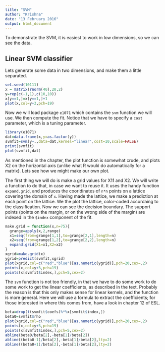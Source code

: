 ```yaml
---
title: "SVM"
author: "Krishna"
date: "13 February 2016"
output: html_document
---
```


To demonstrate the SVM, it is easiest to work in low dimensions, so we can see the data.

Linear SVM classifier
---------------------
Lets generate some data in two dimensions, and make them a little separated.

```r
set.seed(10111)
x = matrix(rnorm(40),20,2)
y=rep(c(-1,1),c(10,10))
x[y==1,]=x[y==1,]+1
plot(x,col=y+3,pch=19)
```
Now we will load package `e1071` which contains the `svm` function we will use. We then compute the fit. Notice that we have to specify a `cost` parameter, which is a tuning parameter.

```r
library(e1071)
dat=data.frame(x,y=as.factor(y))
svmfit=svm(y~.,data=dat,kernel="linear",cost=10,scale=FALSE)
print(svmfit)
plot(svmfit,dat)
```
As mentioned in the chapter, the plot function is somewhat crude, and plots X2 on the horizontal axis (unlike what R would do automatically for a matrix). Lets see how we might make our own plot.

The first thing we will do is make a grid values for X11 and X2. We will write a function to do that, in case we want to reuse it. It uses the handy function `expand.grid`, and produces the cooridinates of `n*n` points on a lattice covering the domain of `x`. Having made the lattice, we make a prediction at each point on the lattice. We the plot the lattice, color-coded accordaing to the classification. Now we can see the decision boundary.
The support points (points on the margin, or on the wrong side of the margin) are indexed in the `$index` component of the fit.

```r
make.grid = function(x,n=75){
  grange=apply(x,2,range)
  x1=seq(from=grange[1,1],to=grange[2,1],length=n)
  x2=seq(from=grange[1,2],to=grange[2,2],length=n)
  expand.grid(X1=x1,X2=x2)
}
xgrid=make.grid(x)
ygrid=predict(svmfit,xgrid)
plot(xgrid,col=c("red","blue")[as.numeric(ygrid)],pch=20,cex=.2)
points(x,col=y+3,pch=19)
points(x[svmfit$index,],pch=5,cex=2)
```
The `svm` function is not too friendly, in that we have to do some work to do some work to get the linear coefficients, as described in the text. Probably the reason is that this only makes sense for linear kernels, and the function is more general. Here we will use a formula to extract the coefficients; for those interested in where this comes from, have a look in chapter 12 of ESL.

```r
beta=drop(t(svmfit$coefs)%*%x[svmfit$index,])
beta0=svmfit$rho
plot(xgrid,col=c("red","blue")[as.numeric(ygrid)],pch=20,cex=.2)
points(x,col=y+3,pch=19)
points(x[svmfit$index,],pch=5,cex=2)
abline(beta0/beta[2],-beta[1]/beta[2])
abline((beta0-1)/beta[2],-beta[1]/beta[2],lty=2)
abline((beta0+1)/beta[2],-beta[1]/beta[2],lty=2)
```